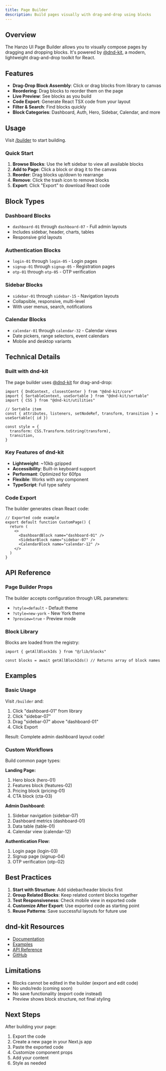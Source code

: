 ```yaml
---
title: Page Builder
description: Build pages visually with drag-and-drop using blocks
---
```


## Overview

The Hanzo UI Page Builder allows you to visually compose pages by dragging and dropping blocks. It's powered by [@dnd-kit](https://dndkit.com/), a modern, lightweight drag-and-drop toolkit for React.

## Features

- **Drag-Drop Block Assembly**: Click or drag blocks from library to canvas
- **Reordering**: Drag blocks to reorder them on the page
- **Live Preview**: See blocks as you build
- **Code Export**: Generate React TSX code from your layout
- **Filter & Search**: Find blocks quickly
- **Block Categories**: Dashboard, Auth, Hero, Sidebar, Calendar, and more

## Usage

Visit [/builder](/builder) to start building.

### Quick Start

1. **Browse Blocks**: Use the left sidebar to view all available blocks
2. **Add to Page**: Click a block or drag it to the canvas
3. **Reorder**: Drag blocks up/down to rearrange
4. **Remove**: Click the trash icon to remove blocks
5. **Export**: Click "Export" to download React code

## Block Types

### Dashboard Blocks
- `dashboard-01` through `dashboard-07` - Full admin layouts
- Includes sidebar, header, charts, tables
- Responsive grid layouts

### Authentication Blocks
- `login-01` through `login-05` - Login pages
- `signup-01` through `signup-05` - Registration pages
- `otp-01` through `otp-05` - OTP verification

### Sidebar Blocks
- `sidebar-01` through `sidebar-15` - Navigation layouts
- Collapsible, responsive, multi-level
- With user menus, search, notifications

### Calendar Blocks
- `calendar-01` through `calendar-32` - Calendar views
- Date pickers, range selectors, event calendars
- Mobile and desktop variants

## Technical Details

### Built with dnd-kit

The page builder uses [@dnd-kit](https://dndkit.com/) for drag-and-drop:

```tsx
import { DndContext, closestCenter } from "@dnd-kit/core"
import { SortableContext, useSortable } from "@dnd-kit/sortable"
import { CSS } from "@dnd-kit/utilities"

// Sortable item
const { attributes, listeners, setNodeRef, transform, transition } = useSortable({ id })

const style = {
  transform: CSS.Transform.toString(transform),
  transition,
}
```

### Key Features of dnd-kit

- **Lightweight**: ~10kb gzipped
- **Accessibility**: Built-in keyboard support
- **Performant**: Optimized for 60fps
- **Flexible**: Works with any component
- **TypeScript**: Full type safety

### Code Export

The builder generates clean React code:

```tsx
// Exported code example
export default function CustomPage() {
  return (
    <>
      <DashboardBlock name="dashboard-01" />
      <SidebarBlock name="sidebar-07" />
      <CalendarBlock name="calendar-12" />
    </>
  )
}
```

## API Reference

### Page Builder Props

The builder accepts configuration through URL parameters:

- `?style=default` - Default theme
- `?style=new-york` - New York theme
- `?preview=true` - Preview mode

### Block Library

Blocks are loaded from the registry:

```tsx
import { getAllBlockIds } from "@/lib/blocks"

const blocks = await getAllBlockIds() // Returns array of block names
```

## Examples

### Basic Usage

Visit `/builder` and:
1. Click "dashboard-01" from library
2. Click "sidebar-07"
3. Drag "sidebar-07" above "dashboard-01"
4. Click Export

Result: Complete admin dashboard layout code!

### Custom Workflows

Build common page types:

**Landing Page:**
1. Hero block (hero-01)
2. Features block (features-02)
3. Pricing block (pricing-01)
4. CTA block (cta-03)

**Admin Dashboard:**
1. Sidebar navigation (sidebar-07)
2. Dashboard metrics (dashboard-01)
3. Data table (table-01)
4. Calendar view (calendar-12)

**Authentication Flow:**
1. Login page (login-03)
2. Signup page (signup-04)
3. OTP verification (otp-02)

## Best Practices

1. **Start with Structure**: Add sidebar/header blocks first
2. **Group Related Blocks**: Keep related content blocks together
3. **Test Responsiveness**: Check mobile view in exported code
4. **Customize After Export**: Use exported code as starting point
5. **Reuse Patterns**: Save successful layouts for future use

## dnd-kit Resources

- [Documentation](https://docs.dndkit.com/)
- [Examples](https://docs.dndkit.com/presets)
- [API Reference](https://docs.dndkit.com/api-documentation)
- [GitHub](https://github.com/clauderic/dnd-kit)

## Limitations

- Blocks cannot be edited in the builder (export and edit code)
- No undo/redo (coming soon)
- No save functionality (export code instead)
- Preview shows block structure, not final styling

## Next Steps

After building your page:

1. Export the code
2. Create a new page in your Next.js app
3. Paste the exported code
4. Customize component props
5. Add your content
6. Style as needed

